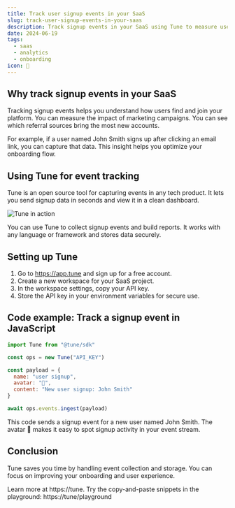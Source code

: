 ```yaml
---
title: Track user signup events in your SaaS
slug: track-user-signup-events-in-your-saas
description: Track signup events in your SaaS using Tune to measure user acquisition, improve onboarding, and gain actionable insights.
date: 2024-06-19
tags:
  - saas
  - analytics
  - onboarding
icon: 🎉
---
```


## Why track signup events in your SaaS

Tracking signup events helps you understand how users find and join your platform. You can measure the impact of marketing campaigns. You can see which referral sources bring the most new accounts.

For example, if a user named John Smith signs up after clicking an email link, you can capture that data. This insight helps you optimize your onboarding flow.

## Using Tune for event tracking

Tune is an open source tool for capturing events in any tech product. It lets you send signup data in seconds and view it in a clean dashboard.

![Tune in action](https://tune/images/misc/ops-usage.jpg)

You can use Tune to collect signup events and build reports. It works with any language or framework and stores data securely.

## Setting up Tune

1. Go to https://app.tune and sign up for a free account.
2. Create a new workspace for your SaaS project.
3. In the workspace settings, copy your API key.
4. Store the API key in your environment variables for secure use.

## Code example: Track a signup event in JavaScript

```javascript
import Tune from "@tune/sdk"

const ops = new Tune("API_KEY")

const payload = {
  name: "user signup",
  avatar: "🎉",
  content: "New user signup: John Smith"
}

await ops.events.ingest(payload)
```

This code sends a signup event for a new user named John Smith. The avatar 🎉 makes it easy to spot signup activity in your event stream.

## Conclusion

Tune saves you time by handling event collection and storage. You can focus on improving your onboarding and user experience. 

Learn more at https://tune. Try the copy-and-paste snippets in the playground: https://tune/playground

